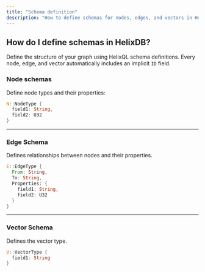 ```yaml
---
title: "Schema definition"
description: "How to define schemas for nodes, edges, and vectors in HelixDB with type-safe property definitions"
---
```


## How do I define schemas in HelixDB?

Define the structure of your graph using HelixQL schema definitions. Every node, edge, and vector automatically includes an implicit `ID` field.

### Node schemas

Define node types and their properties:

```rust
N::NodeType {
  field1: String,
  field2: U32
}
```

---

### Edge Schema

Defines relationships between nodes and their properties.

```rust
E::EdgeType {
  From: String,
  To: String,
  Properties: {
    field1: String,
    field2: U32
  }
}
```

---

### Vector Schema

Defines the vector type.

```rust
V::VectorType {
  field1: String
}
```
